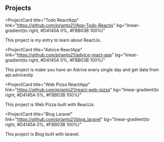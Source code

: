 ## Projects

<ProjectCard
  title="Todo ReactApp"
  link="https://github.com/prianto21/App-Todo-Reactjs"
  bg="linear-gradient(to right, #D4145A 0%, #FBB03B 100%)"
>
  This project is my entry to learn about ReactJs.
</ProjectCard>

<ProjectCard
  title="Advice ReactApp"
  link="https://github.com/prianto21/advice-react-app"
  bg="linear-gradient(to right, #D4145A 0%, #FBB03B 100%)"
>
  This project is make you have an Advive every single day and get data from
  api.adviceslip
</ProjectCard>

<ProjectCard
  title="Web Pizza ReactApp"
  link="https://github.com/prianto21/react-web-pizza"
  bg="linear-gradient(to right, #D4145A 0%, #FBB03B 100%)"
>
  This project is Web Pizza built with ReactJs.
</ProjectCard>

<ProjectCard
  title="Blog Laravel"
  link="https://github.com/prianto21/blog_laravel"
  bg="linear-gradient(to right, #D4145A 0%, #FBB03B 100%)"
>
  This project is Blog built with laravel.
</ProjectCard>
